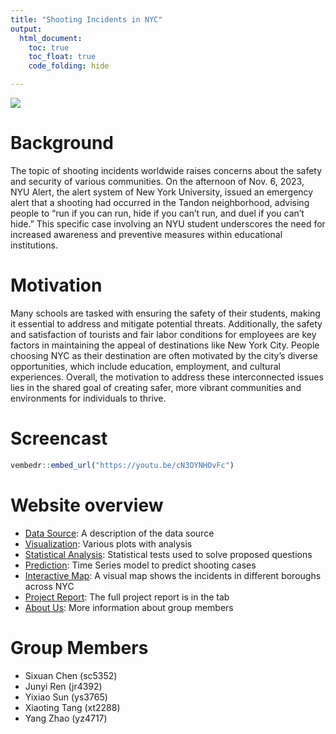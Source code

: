 ```yaml
---
title: "Shooting Incidents in NYC"
output: 
  html_document:
    toc: true
    toc_float: true
    code_folding: hide

---
```


![](images/gun control.jpeg)

# Background
  The topic of shooting incidents worldwide raises concerns about the safety and security of various communities. On the afternoon of Nov. 6, 2023, NYU Alert, the alert system of New York University, issued an emergency alert that a shooting had occurred in the Tandon neighborhood, advising people to “run if you can run, hide if you can’t run, and duel if you can’t hide.” This specific case involving an NYU student underscores the need for increased awareness and preventive measures within educational institutions. 


# Motivation
  Many schools are tasked with ensuring the safety of their students, making it essential to address and mitigate potential threats. Additionally, the safety and satisfaction of tourists and fair labor conditions for employees are key factors in maintaining the appeal of destinations like New York City. People choosing NYC as their destination are often motivated by the city’s diverse opportunities, which include education, employment, and cultural experiences. Overall, the motivation to address these interconnected issues lies in the shared goal of creating safer, more vibrant communities and environments for individuals to thrive.
  
  
# Screencast

```r
vembedr::embed_url("https://youtu.be/cN3OYNHOvFc")
```

# Website overview

- [Data Source](data_source.html): A description of the data source
- [Visualization](visualization.html): Various plots with analysis
- [Statistical Analysis](stat_analyses.html): Statistical tests used to solve proposed questions
- [Prediction](prediction.html): Time Series model to predict shooting cases
- [Interactive Map](https://31s4qg-yixiao-sun.shinyapps.io/shiny/): A visual map shows the incidents in different boroughs across NYC
- [Project Report](project_report.html): The full project report is in the tab
- [About Us](about_us.html): More information about group members


# Group Members
- Sixuan Chen (sc5352)
- Junyi Ren (jr4392)
- Yixiao Sun (ys3765)
- Xiaoting Tang (xt2288)
- Yang Zhao (yz4717)





